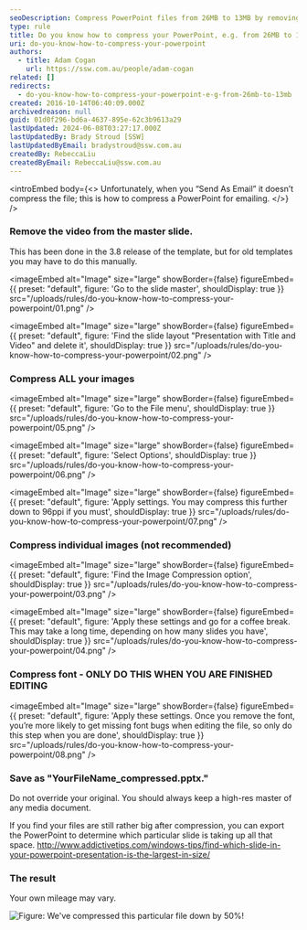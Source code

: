 ```yaml
---
seoDescription: Compress PowerPoint files from 26MB to 13MB by removing video from master slide, compressing images and font, and saving as a new file.
type: rule
title: Do you know how to compress your PowerPoint, e.g. from 26MB to 13MB?
uri: do-you-know-how-to-compress-your-powerpoint
authors:
  - title: Adam Cogan
    url: https://ssw.com.au/people/adam-cogan
related: []
redirects:
  - do-you-know-how-to-compress-your-powerpoint-e-g-from-26mb-to-13mb
created: 2016-10-14T06:40:09.000Z
archivedreason: null
guid: 01d0f296-bd6a-4637-895e-62c3b9613a29
lastUpdated: 2024-06-08T03:27:17.000Z
lastUpdatedBy: Brady Stroud [SSW]
lastUpdatedByEmail: bradystroud@ssw.com.au
createdBy: RebeccaLiu
createdByEmail: RebeccaLiu@ssw.com.au
---
```


<introEmbed
  body={<>
Unfortunately, when you “Send As Email” it doesn’t compress the file; this is how to compress a PowerPoint for emailing.
  </>}
/>
### Remove the video from the master slide.

This has been done in the 3.8 release of the template, but for old templates you may have to do this manually.


<imageEmbed
  alt="Image"
  size="large"
  showBorder={false}
  figureEmbed={{
    preset: "default",
    figure: 'Go to the slide master',
    shouldDisplay: true
  }}
  src="/uploads/rules/do-you-know-how-to-compress-your-powerpoint/01.png"
/>


<imageEmbed
  alt="Image"
  size="large"
  showBorder={false}
  figureEmbed={{
    preset: "default",
    figure: 'Find the slide layout "Presentation with Title and Video" and delete it',
    shouldDisplay: true
  }}
  src="/uploads/rules/do-you-know-how-to-compress-your-powerpoint/02.png"
/>

### Compress ALL your images


<imageEmbed
  alt="Image"
  size="large"
  showBorder={false}
  figureEmbed={{
    preset: "default",
    figure: 'Go to the File menu',
    shouldDisplay: true
  }}
  src="/uploads/rules/do-you-know-how-to-compress-your-powerpoint/05.png"
/>


<imageEmbed
  alt="Image"
  size="large"
  showBorder={false}
  figureEmbed={{
    preset: "default",
    figure: 'Select Options',
    shouldDisplay: true
  }}
  src="/uploads/rules/do-you-know-how-to-compress-your-powerpoint/06.png"
/>


<imageEmbed
  alt="Image"
  size="large"
  showBorder={false}
  figureEmbed={{
    preset: "default",
    figure: 'Apply settings. You may compress this further down to 96ppi if you must',
    shouldDisplay: true
  }}
  src="/uploads/rules/do-you-know-how-to-compress-your-powerpoint/07.png"
/>

### Compress individual images (not recommended)


<imageEmbed
  alt="Image"
  size="large"
  showBorder={false}
  figureEmbed={{
    preset: "default",
    figure: 'Find the Image Compression option',
    shouldDisplay: true
  }}
  src="/uploads/rules/do-you-know-how-to-compress-your-powerpoint/03.png"
/>


<imageEmbed
  alt="Image"
  size="large"
  showBorder={false}
  figureEmbed={{
    preset: "default",
    figure: 'Apply these settings and go for a coffee break. This may take a long time, depending on how many slides you have',
    shouldDisplay: true
  }}
  src="/uploads/rules/do-you-know-how-to-compress-your-powerpoint/04.png"
/>

### Compress font - ONLY DO THIS WHEN YOU ARE FINISHED EDITING


<imageEmbed
  alt="Image"
  size="large"
  showBorder={false}
  figureEmbed={{
    preset: "default",
    figure: 'Apply these settings. Once you remove the font, you’re more likely to get missing font bugs when editing the file, so only do this step when you are done',
    shouldDisplay: true
  }}
  src="/uploads/rules/do-you-know-how-to-compress-your-powerpoint/08.png"
/>

### Save as "YourFileName_compressed.pptx."

Do not override your original. You should always keep a high-res master of any media document.

If you find your files are still rather big after compression, you can export the PowerPoint to determine which particular slide is taking up all that space. http://www.addictivetips.com/windows-tips/find-which-slide-in-your-powerpoint-presentation-is-the-largest-in-size/

### The result

Your own mileage may vary.

![Figure: We've compressed this particular file down by 50%!](/uploads/rules/do-you-know-how-to-compress-your-powerpoint/10.png)
